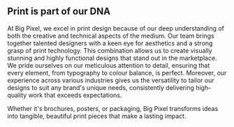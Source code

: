 ## Print is part of our DNA

At Big Pixel, we excel in print design because of our deep understanding of both the creative and technical aspects of the medium. Our team brings together talented designers with a keen eye for aesthetics and a strong grasp of print technology. This combination allows us to create visually stunning and highly functional designs that stand out in the marketplace. We pride ourselves on our meticulous attention to detail, ensuring that every element, from typography to colour balance, is perfect. Moreover, our experience across various industries gives us the versatility to tailor our designs to suit any brand's unique needs, consistently delivering high-quality work that exceeds expectations.

Whether it's brochures, posters, or packaging, Big Pixel transforms ideas into tangible, beautiful print pieces that make a lasting impact.